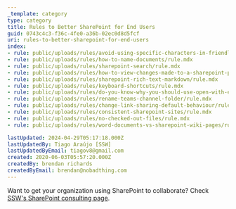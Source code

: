 ```yaml
---
_template: category
type: category
title: Rules to Better SharePoint for End Users
guid: 0743c4c3-f36c-4fe0-a36b-02ec0d8d5fcf
uri: rules-to-better-sharepoint-for-end-users
index:
- rule: public/uploads/rules/avoid-using-specific-characters-in-friendly-url/rule.mdx
- rule: public/uploads/rules/how-to-name-documents/rule.mdx
- rule: public/uploads/rules/sharepoint-search/rule.mdx
- rule: public/uploads/rules/how-to-view-changes-made-to-a-sharepoint-page/rule.mdx
- rule: public/uploads/rules/sharepoint-rich-text-markdown/rule.mdx
- rule: public/uploads/rules/keyboard-shortcuts/rule.mdx
- rule: public/uploads/rules/do-you-know-why-you-should-use-open-with-explorer-over-skydrive-pro/rule.mdx
- rule: public/uploads/rules/rename-teams-channel-folder/rule.mdx
- rule: public/uploads/rules/change-link-sharing-default-behaviour/rule.mdx
- rule: public/uploads/rules/consistent-sharepoint-sites/rule.mdx
- rule: public/uploads/rules/no-checked-out-files/rule.mdx
- rule: public/uploads/rules/word-documents-vs-sharepoint-wiki-pages/rule.mdx

lastUpdated: 2024-04-29T05:17:18.000Z
lastUpdatedBy: Tiago Araújo [SSW]
lastUpdatedByEmail: tiagov8@gmail.com
created: 2020-06-03T05:57:20.000Z
createdBy: brendan richards
createdByEmail: brendan@nobadthing.com
---
```


Want to get your organization using SharePoint to collaborate? Check [SSW's SharePoint consulting page](https://ssw.com.au/consulting/sharepoint).
